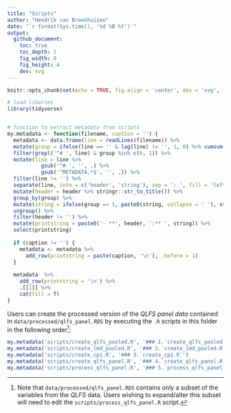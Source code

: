 ```yaml
---
title: "Scripts"
author: "Hendrik van Broekhuizen"
date: "`r format(Sys.time(), '%d %B %Y')`"
output: 
  github_document:
    toc: true
    toc_depth: 2
    fig_width: 8
    fig_height: 4
    dev: svg
---
```


```r
knitr::opts_chunk$set(echo = TRUE, fig.align = 'center', dev = 'svg', fig.width = 8, fig.height = 4)

```

```r
# load libaries
library(tidyverse)


# function to extract metadata from scripts
my.metadata <- function(filename, caption = '') {
  metadata <- data.frame(line = readLines(filename)) %>% 
  mutate(group = ifelse(line == '' & lag(line) != '', 1, 0) %>% cumsum()) %>% 
  filter(grepl('^# ', line) & group %in% c(0, 1)) %>% 
  mutate(line = line %>% 
           gsub('^# ', '', .) %>% 
           gsub('^METADATA.*$', '', .)) %>%
  filter(line != '') %>% 
  separate(line, into = c('header', 'string'), sep = ': ', fill = 'left') %>% 
  mutate(header = header %>% stringr::str_to_title()) %>% 
  group_by(group) %>% 
  mutate(string = ifelse(group == 1, paste0(string, collapse = ' '), string)) %>% 
  ungroup() %>% 
  filter(header != '') %>% 
  mutate(printstring = paste0('- **', header, ':** ', string)) %>% 
  select(printstring) 
  
  if (caption != '') {
    metadata <- metadata %>% 
      add_row(printstring = paste(caption, '\n'), .before = 1)
  }
  
  metadata  %>% 
    add_row(printstring = '\n') %>% 
    .[[1]] %>%
    cat(fill = T)
}


```

Users can create the processed version of the _QLFS panel data_ contained in `data/processed/qlfs_panel.RDS` by executing the `.R` scripts in this folder in the following order^[Note that `data/processed/qlfs_panel.RDS` contains only a subset of the variables from the _QLFS_ data.  Users wishing to expand/alter this subset will need to edit the `scripts/process_qlfs_panel.R` script.]: 

```r
my.metadata('scripts/create_qlfs_pooled.R', '### 1.`create_qlfs_pooled.R`')
my.metadata('scripts/create_lmd_pooled.R', '### 2.`create_lmd_pooled.R`')
my.metadata('scripts/create_cpi.R', '### 3.`create_cpi.R`')
my.metadata('scripts/create_qlfs_panel.R', '### 4.`create_qlfs_panel.R`')
my.metadata('scripts/process_qlfs_panel.R', '### 5.`process_qlfs_panel.R`')
```

